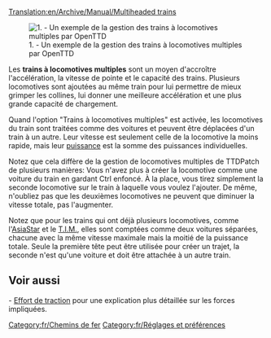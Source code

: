 [[Translation:en/Archive/Manual/Multiheaded trains]]

[[File:fr/Multihead example.png|right|none|frame|1. - Un exemple de la gestion des trains à locomotives multiples par OpenTTD]]

Les '''trains à locomotives multiples''' sont un moyen d'accroître l'accélération, la vitesse de pointe et le capacité des trains. Plusieurs locomotives sont ajoutées au même train pour lui permettre de mieux grimper les collines, lui donner une meilleure accélération et une plus grande capacité de chargement.

Quand l'option "Trains à locomotives multiples" est activée, les locomotives du train sont traitées comme des voitures et peuvent être déplacées d'un train à un autre. Leur vitesse est seulement celle de la locomotive la moins rapide, mais leur [[fr/Manual/Game Mechanics/Effort de traction|puissance]] est la somme des puissances individuelles.

Notez que cela diffère de la gestion de locomotives multiples de TTDPatch de plusieurs manières: Vous n'avez plus à créer la locomotive comme une voiture du train en gardant Ctrl enfoncé. À la place, vous tirez simplement la seconde locomotive sur le train à laquelle vous voulez l'ajouter. De même, n'oubliez pas que les deuxièmes locomotives ne peuvent que diminuer la vitesse totale, pas l'augmenter.

Notez que pour les trains qui ont déjà plusieurs locomotives, comme l'[[fr/Manual/Base Set/Trains/AsiaStar|AsiaStar]] et le [[fr/Manual/Base Set/Trains/T.I.M.|T.I.M.]], elles sont comptées comme deux voitures séparées, chacune avec la même vitesse maximale mais la moitié de la puissance totale. Seule la première tête peut être utilisée pour créer un trajet, la seconde n'est qu'une voiture et doit être attachée à un autre train.

== Voir aussi ==
- [[fr/Manual/Game Mechanics/Effort de traction|Effort de traction]] pour une explication plus détaillée sur les forces impliquées.

[[Category:fr/Chemins de fer]]
[[Category:fr/Réglages et préférences]]